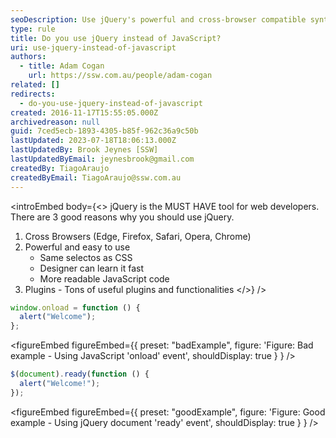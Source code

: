 ```yaml
---
seoDescription: Use jQuery's powerful and cross-browser compatible syntax to simplify your JavaScript coding and enhance user experience.
type: rule
title: Do you use jQuery instead of JavaScript?
uri: use-jquery-instead-of-javascript
authors:
  - title: Adam Cogan
    url: https://ssw.com.au/people/adam-cogan
related: []
redirects:
  - do-you-use-jquery-instead-of-javascript
created: 2016-11-17T15:55:05.000Z
archivedreason: null
guid: 7ced5ecb-1893-4305-b85f-962c36a9c50b
lastUpdated: 2023-07-18T18:06:13.000Z
lastUpdatedBy: Brook Jeynes [SSW]
lastUpdatedByEmail: jeynesbrook@gmail.com
createdBy: TiagoAraujo
createdByEmail: TiagoAraujo@ssw.com.au
---
```


<introEmbed
  body={<>
jQuery is the MUST HAVE tool for web developers. There are 3 good reasons why you should use jQuery.

1. Cross Browsers (Edge, Firefox, Safari, Opera, Chrome)
2. Powerful and easy to use
   - Same selectos as CSS
   - Designer can learn it fast
   - More readable JavaScript code
3. Plugins - Tons of useful plugins and functionalities
  </>}
/>
```js
window.onload = function () {
  alert("Welcome");
};
```

<figureEmbed figureEmbed={{
  preset: "badExample",
  figure: 'Figure: Bad example - Using JavaScript \'onload\' event',
  shouldDisplay: true
} } />


```js
$(document).ready(function () {
  alert("Welcome!");
});
```

<figureEmbed figureEmbed={{
  preset: "goodExample",
  figure: 'Figure: Good example - Using jQuery document \'ready\' event',
  shouldDisplay: true
} } />
